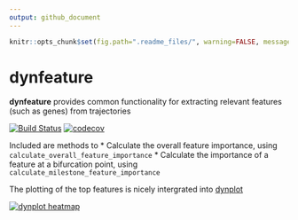 ```yaml
---
output: github_document
---
```


<!-- README.md is generated from README.Rmd. Please edit that file -->

```r
knitr::opts_chunk$set(fig.path=".readme_files/", warning=FALSE, message=FALSE, error=FALSE, echo = TRUE)
```
# dynfeature

**dynfeature** provides common functionality for extracting relevant features (such as genes) from trajectories

[![Build Status](https://travis-ci.org/dynverse/dynfeature.svg)](https://travis-ci.org/dynverse/dynfeature)
[![codecov](https://codecov.io/gh/dynverse/dynfeature/branch/master/graph/badge.svg)](https://codecov.io/gh/dynverse/dynfeature)

Included are methods to
* Calculate the overall feature importance, using `calculate_overall_feature_importance`
* Calculate the importance of a feature at a bifurcation point, using `calculate_milestone_feature_importance`

The plotting of the top features is nicely intergrated into [dynplot](https://github.com/dynverse/dynplot)

[![dynplot heatmap](https://raw.githubusercontent.com/dynverse/dynplot/devel/.readme_files/heatmap-1.png)](https://github.com/dynverse/dynplot)